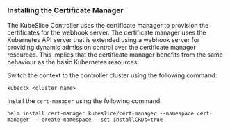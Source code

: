 ### Installing the Certificate Manager 
The KubeSlice Controller uses the certificate manager to provision the certificates for 
the webhook server. The certificate manager uses the Kubernetes API server that is 
extended using a webhook server for providing dynamic admission control over the 
certificate manager resources. This implies that the certificate manager benefits from 
the same behaviour as the basic Kubernetes resources.

Switch the context to the controller cluster using the following command: 

```
kubectx <cluster name>
```


Install the `cert-manager` using the following command:

``` 
helm install cert-manager kubeslice/cert-manager --namespace cert-manager  --create-namespace --set installCRDs=true
```